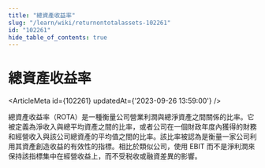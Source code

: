 ```yaml
---
title: "總資產收益率"
slug: "/learn/wiki/returnontotalassets-102261"
id: "102261"
hide_table_of_contents: true
---
```



# 總資產收益率

<ArticleMeta id={102261} updatedAt={'2023-09-26 13:59:00'} />
<div className='border-solid border-b border-t-0 my-4 border-[var(--ifm-color-gray-300)]' />

總資產收益率（ROTA）是一種衡量公司營業利潤與總淨資產之間關係的比率。它被定義為淨收入與總平均資產之間的比率，或者公司在一個財政年度內獲得的財務和經營收入與該公司總資產的平均值之間的比率。該比率被認為是衡量一家公司利用其資產創造收益的有效性的指標。相比於類似公司，使用 EBIT 而不是淨利潤來保持該指標集中在經營收益上，而不受税收或融資差異的影響。
